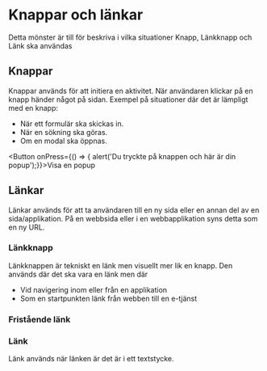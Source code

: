 
# Knappar och länkar

Detta mönster är till för beskriva i vilka situationer Knapp, Länkknapp och Länk ska användas

## Knappar
Knappar används för att initiera en aktivitet. När användaren klickar på en knapp händer något på sidan. 
Exempel på situationer där det är lämpligt med en knapp: 
- När ett formulär ska skickas in. 
- När en sökning ska göras. 
- Om en modal ska öppnas. 

<Button onPress={() => { alert('Du tryckte på knappen och här är din popup');}}>Visa en popup</Button>

## Länkar
Länkar används för att ta användaren till en ny sida eller en annan del av en sida/applikation. På en webbsida eller i en webbapplikation syns detta som en ny URL. 

### Länkknapp

Länkknappen är tekniskt en länk men visuellt mer lik en knapp. Den används där det ska vara en länk men där 
- Vid navigering inom eller från en applikation
- Som en startpunkten länk från webben till en e-tjänst

### Fristående länk

### Länk

Länk används när länken är det är i ett textstycke. 
